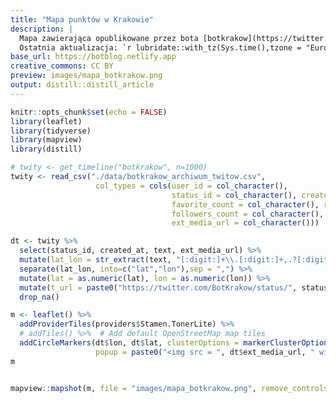 ```yaml
---
title: "Mapa punktów w Krakowie"
description: |
  Mapa zawierająca opublikowane przez bota [botkrakow](https://twitter.com/botkrakow), punkty w Krakowie. 
  Ostatnia aktualizacja: `r lubridate::with_tz(Sys.time(),tzone = "Europe/Warsaw")`
base_url: https://botblog.netlify.app
creative_commons: CC BY
preview: images/mapa_botkrakow.png
output: distill::distill_article
---
```


```r
knitr::opts_chunk$set(echo = FALSE)
library(leaflet)
library(tidyverse)
library(mapview)
library(distill)
```


```r
# twity <- get_timeline("botkrakow", n=1000)
twity <- read_csv("./data/botkrakow_archiwum_twitow.csv", 
                   col_types = cols(user_id = col_character(), 
                                    status_id = col_character(), created_at = col_character(),
                                    favorite_count = col_character(), retweet_count = col_character(),
                                    followers_count = col_character(), statuses_count = col_character(),
                                    ext_media_url = col_character()))
```

```r
dt <- twity %>% 
  select(status_id, created_at, text, ext_media_url) %>% 
  mutate(lat_lon = str_extract(text, "[:digit:]+\\.[:digit:]+,.?[:digit:]+\\.[:digit:]+")) %>% 
  separate(lat_lon, into=c("lat","lon"),sep = ",") %>% 
  mutate(lat = as.numeric(lat), lon = as.numeric(lon)) %>% 
  mutate(t_url = paste0("https://twitter.com/BotKrakow/status/", status_id)) %>% 
  drop_na()
```


```r
m <- leaflet() %>%
  addProviderTiles(providers$Stamen.TonerLite) %>% 
  # addTiles() %>%  # Add default OpenStreetMap map tiles
  addCircleMarkers(dt$lon, dt$lat, clusterOptions = markerClusterOptions(), 
                   popup = paste0("<img src = ", dt$ext_media_url, " width='200' height='150' />","<br>","<a href=",dt$t_url,">Zobacz oryginalnego tweeta</a>"))
m 


mapview::mapshot(m, file = "images/mapa_botkrakow.png", remove_controls = c("zoomControl", "layersControl", "homeButton", "scaleBar","drawToolbar", "easyButton"))


```
